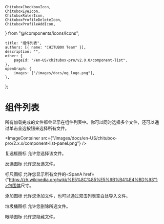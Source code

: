 	ChituboxCheckboxIcon,
	ChituboxEyeIcon,
	ChituboxRulerIcon,
	ChituboxProfileDeleteIcon,
	ChituboxProfileAddIcon,
} from "@/components/icons/Icons";

	title: "组件列表",
	authors: [{ name: "CHITUBOX Team" }],
	description: "",
	other: {
		pageId: "/en-US/chitubox-pro/v2.0.0/component-list",
	},
	openGraph: {
		images: ["/images/docs/og_logo.png"],
	},
};

# 组件列表

所有加载完成的文件都会显示在组件列表中。你可以同时选择多个文件，还可以通过单击全选按钮来选择所有文件。

<ImageContainer
	src={"/images/docs/en-US/chitubox-pro/2.x.x/component-list-panel.png"}
/>

复选框图标 <ChituboxCheckboxIcon /> 允许您选择该文件。

反选图标 <InvertSelection /> 允许您反选文件。

标尺图标 <ChituboxRulerIcon /> 允许您显示所有文件的<SpanA href={"https://zh.wikipedia.org/wiki/%E5%8C%85%E5%9B%B4%E4%BD%93"}>包围体</SpanA>尺寸。

添加图标 <ChituboxProfileAddIcon /> 允许您添加文件，也可以通过双击列表空白处导入文件。

垃圾桶图标 <ChituboxProfileDeleteIcon /> 允许您删除所选文件。

眼睛图标 <ChituboxEyeIcon /> 允许您隐藏文件。
